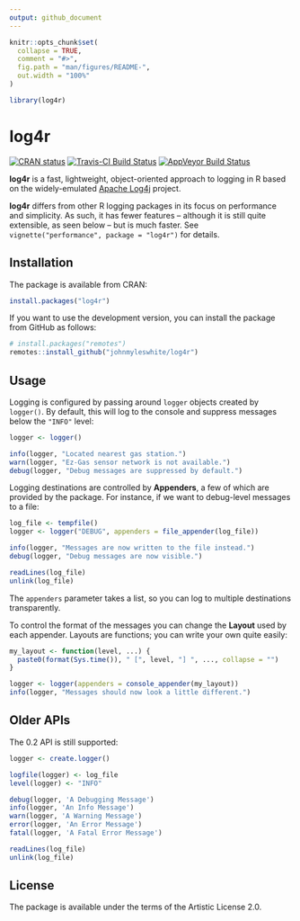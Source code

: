 ```yaml
---
output: github_document
---
```


<!-- README.md is generated from README.Rmd. Please edit that file. -->

```r
knitr::opts_chunk$set(
  collapse = TRUE,
  comment = "#>",
  fig.path = "man/figures/README-",
  out.width = "100%"
)

library(log4r)
```

# log4r

<!-- badges: start -->
[![CRAN status](https://www.r-pkg.org/badges/version/log4r)](https://cran.r-project.org/package=log4r)
[![Travis-CI Build Status](https://travis-ci.org/johnmyleswhite/log4r.svg?branch=master)](https://travis-ci.org/johnmyleswhite/log4r)
[![AppVeyor Build Status](https://ci.appveyor.com/api/projects/status/github/johnmyleswhite/log4r?branch=master)](https://ci.appveyor.com/project/johnmyleswhite/log4r)
<!-- badges: end -->

**log4r** is a fast, lightweight, object-oriented approach to logging in R based
on the widely-emulated [Apache Log4j](https://logging.apache.org/log4j/) project.

**log4r** differs from other R logging packages in its focus on performance and
simplicity. As such, it has fewer features -- although it is still quite
extensible, as seen below -- but is much faster. See
`vignette("performance", package = "log4r")` for details.

## Installation

The package is available from CRAN:

```r
install.packages("log4r")
```

If you want to use the development version, you can install the package from
GitHub as follows:

```r
# install.packages("remotes")
remotes::install_github("johnmyleswhite/log4r")
```

## Usage

Logging is configured by passing around `logger` objects created by `logger()`.
By default, this will log to the console and suppress messages below the
`"INFO"` level:

```r
logger <- logger()

info(logger, "Located nearest gas station.")
warn(logger, "Ez-Gas sensor network is not available.")
debug(logger, "Debug messages are suppressed by default.")
```

Logging destinations are controlled by **Appenders**, a few of which are
provided by the package. For instance, if we want to debug-level messages to a
file:

```r
log_file <- tempfile()
logger <- logger("DEBUG", appenders = file_appender(log_file))

info(logger, "Messages are now written to the file instead.")
debug(logger, "Debug messages are now visible.")

readLines(log_file)
unlink(log_file)
```

The `appenders` parameter takes a list, so you can log to multiple destinations
transparently.

To control the format of the messages you can change the **Layout** used by
each appender. Layouts are functions; you can write your own quite easily:

```r
my_layout <- function(level, ...) {
  paste0(format(Sys.time()), " [", level, "] ", ..., collapse = "")
}

logger <- logger(appenders = console_appender(my_layout))
info(logger, "Messages should now look a little different.")
```

## Older APIs

The 0.2 API is still supported:

```r
logger <- create.logger()

logfile(logger) <- log_file
level(logger) <- "INFO"

debug(logger, 'A Debugging Message')
info(logger, 'An Info Message')
warn(logger, 'A Warning Message')
error(logger, 'An Error Message')
fatal(logger, 'A Fatal Error Message')

readLines(log_file)
unlink(log_file)
```

## License

The package is available under the terms of the Artistic License 2.0.
